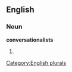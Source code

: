 
==English==

===Noun===
'''conversationalists'''

# {{plural of|[[conversationalist]]}}

[[Category:English plurals]]